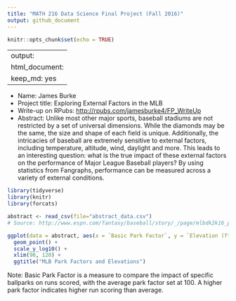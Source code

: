 ```yaml
---
title: "MATH 216 Data Science Final Project (Fall 2016)"
output: github_document
---
```


```r
knitr::opts_chunk$set(echo = TRUE)
```

---
output: 
  html_document: 
    keep_md: yes
---


* Name: James Burke
* Project title: Exploring External Factors in the MLB
* Write-up on RPubs: <http://rpubs.com/jamesburke4/FP_WriteUp>
* Abstract: Unlike most other major sports, baseball stadiums are not restricted by a set of universal dimensions. While the diamonds may be the same, the size and shape of each field is unique. Additionally, the intricacies of baseball are extremely sensitive to external factors, including temperature, altitude, wind, daylight and more. This leads to an interesting question: what is the true impact of these external factors on the performance of Major League Baseball players? By using statistics from Fangraphs, performance can be measured across a variety of external conditions.


```r
library(tidyverse)
library(knitr)
library(forcats)

abstract <- read_csv(file="abstract_data.csv")
# Source: http://www.espn.com/fantasy/baseball/story/_/page/mlbdk2k16_parkfactors/which-parks-most-least-favorable-fantasy-baseball-hitters-pitchers-mlb#ARI

ggplot(data = abstract, aes(x = `Basic Park Factor`, y = `Elevation (ft)`, color = League)) +
  geom_point() + 
  scale_y_log10() +
  xlim(90, 120) +
  ggtitle("MLB Park Factors and Elevations")
```

Note: Basic Park Factor is a measure to compare the impact of specific ballparks on runs scored, with the average park factor set at 100. A higher park factor indicates higher run scoring than average.
